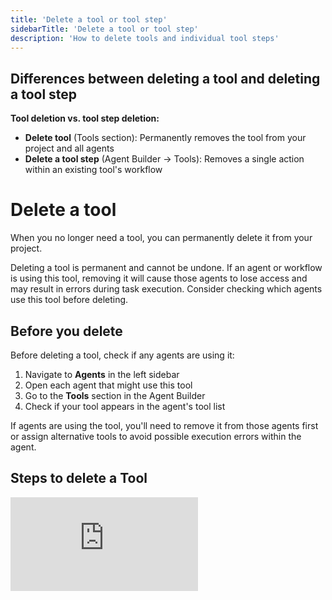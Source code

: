 ```yaml
---
title: 'Delete a tool or tool step'
sidebarTitle: 'Delete a tool or tool step'
description: 'How to delete tools and individual tool steps'
---
```


## Differences between deleting a tool and deleting a tool step

**Tool deletion vs. tool step deletion:**
- **Delete tool** (Tools section): Permanently removes the tool from your project and all agents
- **Delete a tool step** (Agent Builder → Tools): Removes a single action within an existing tool's workflow

# Delete a tool

When you no longer need a tool, you can permanently delete it from your project. 

<Warning>
Deleting a tool is permanent and cannot be undone. If an agent or workflow is using this tool, removing it will cause those agents to lose access and may result in errors during task execution. Consider checking which agents use this tool before deleting.
</Warning>

## Before you delete

Before deleting a tool, check if any agents are using it:

1. Navigate to **Agents** in the left sidebar
2. Open each agent that might use this tool
3. Go to the **Tools** section in the Agent Builder
4. Check if your tool appears in the agent's tool list

If agents are using the tool, you'll need to remove it from those agents first or assign alternative tools to avoid possible execution errors within the agent.

## Steps to delete a Tool

<div style={{ width:"100%",position:"relative",paddingTop:"56.25%"}}>
<iframe src="https://app.supademo.com/embed/cmha1blw10kko6kif6439pa2n" frameBorder="0" title="Invite a user to a project in Relevance AI" allow="clipboard-write" webkitallowfullscreen="true" mozallowfullscreen="true" allowfullscreen style={{ position:"absolute",top:0,left:0,width:"100%",height:"100%",border:"3px solid #5E43CE",borderRadius:"10px" }} />
</div>

1. Navigate to **Tools** in the left sidebar (not the Tools section within an agent)
2. Find the tool you want to delete
3. Click on the three-dot menu (⋮) in the top right corner
4. Select **Delete**
5. Confirm the deletion when prompted


## What happens when you delete a tool

When you delete a tool:

- The tool is permanently removed from your project
- Any agents using this tool will no longer have access to it
- Bulk runs in progress using this tool may fail
- Shared links to the tool will stop working
- The tool cannot be recovered


# Delete individual tool steps

You can remove specific steps from a tool without deleting the entire tool. This is useful when refining your tool's workflow or removing unnecessary steps.

## Steps to delete a tool step

<div style={{ width:"100%",position:"relative",paddingTop:"56.25%"}}>
<iframe src="https://app.supademo.com/embed/cmha1uf040kvo6kifackvn7eg" frameBorder="0" title="Invite a user to a project in Relevance AI" allow="clipboard-write" webkitallowfullscreen="true" mozallowfullscreen="true" allowfullscreen style={{ position:"absolute",top:0,left:0,width:"100%",height:"100%",border:"3px solid #5E43CE",borderRadius:"10px" }} />
</div>

1. Open your tool in the **Build** tab
2. Find the step you want to remove
3. Click on the three-dot menu (⋮) in the top right corner of the step
4. Select **Delete step**
5. The step will be removed immediately

<Tip>
Before deleting a step, check if other steps reference its output. If they do, you'll need to update those references to avoid errors.
</Tip>


## What happens when you delete a tool step

When you delete an individual tool step:

- The step is immediately removed from the tool's workflow
- Any subsequent steps that reference this step's output will show an error
- You'll need to update or remove references to the deleted step
- The deletion takes effect immediately upon saving the tool





